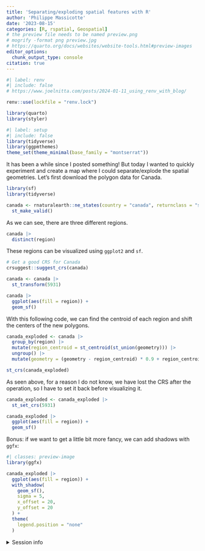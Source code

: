 ```yaml
---
title: 'Separating/exploding spatial features with R'
author: 'Philippe Massicotte'
date: '2023-08-15'
categories: [R, rspatial, Geospatial]
# the preview file needs to be named preview.png
# mogrify -format png preview.jpg
# https://quarto.org/docs/websites/website-tools.html#preview-images
editor_options:
  chunk_output_type: console
citation: true
---
```


```r
#| label: renv
#| include: false
# https://www.joelnitta.com/posts/2024-01-11_using_renv_with_blog/

renv::use(lockfile = "renv.lock")

library(quarto)
library(styler)
```

```r
#| label: setup
#| include: false
library(tidyverse)
library(ggpmthemes)
theme_set(theme_minimal(base_family = "montserrat"))
```

It has been a while since I posted something! But today I wanted to quickly experiment and create a map where I could separate/explode the spatial geometries. Let's first download the polygon data for Canada.

```r
library(sf)
library(tidyverse)

canada <- rnaturalearth::ne_states(country = "canada", returnclass = "sf") |>
  st_make_valid()
```

As we can see, there are three different regions.

```r
canada |>
  distinct(region)
```

These regions can be visualized using `ggplot2` and `sf`.

```r
# Get a good CRS for Canada
crsuggest::suggest_crs(canada)

canada <- canada |>
  st_transform(5931)

canada |>
  ggplot(aes(fill = region)) +
  geom_sf()
```

With this following code, we can find the centroid of each region and shift the centers of the new polygons.

```r
canada_exploded <- canada |>
  group_by(region) |>
  mutate(region_centroid = st_centroid(st_union(geometry))) |>
  ungroup() |>
  mutate(geometry = (geometry - region_centroid) * 0.9 + region_centroid)

st_crs(canada_exploded)
```

As seen above, for a reason I do not know, we have lost the CRS after the operation, so I have to set it back before visualizing it.

```r
canada_exploded <- canada_exploded |>
  st_set_crs(5931)

canada_exploded |>
  ggplot(aes(fill = region)) +
  geom_sf()
```

Bonus: if we want to get a little bit more fancy, we can add shadows with `ggfx`:

```r
#| classes: preview-image
library(ggfx)

canada_exploded |>
  ggplot(aes(fill = region)) +
  with_shadow(
    geom_sf(),
    sigma = 5,
    x_offset = 20,
    y_offset = 20
  ) +
  theme(
    legend.position = "none"
  )
```

<details>
  
<summary>Session info</summary>

```r
## Reproducibility info
options(width = 120)
devtools::session_info()
```

</details>
